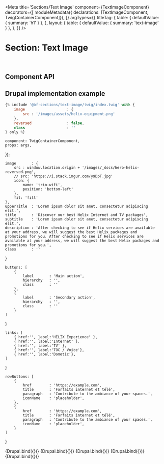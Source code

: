 

<Meta
    title='Sections/Text Image'
    component={TextImageComponent}
    decorators={[
        moduleMetadata({ declarations: [TextImageComponent, TwigContainerComponent]}),
    ]}
    argTypes={{
        titleTag: {
            table: { defaultValue: { summary: 'h1' } },
        },
        layout: {
            table: { defaultValue: { summary: 'text-image' } },
        },
    }}
/>

# Section: Text Image

<br/>

## Component API

<ArgsTable of={TextImageComponent} />



## Drupal implementation example

```jsx
{% include '@bf-sections/text-image/twig/index.twig' with {
    image                   : {
        src : '/images/assets/helix-equipment.png'
    },
    reversed                : false,
    class                   : ''
} only %}
```


    component: TwigContainerComponent,
    props: args,
});

    image       : {
        src : window.location.origin + '/images/_docs/hero-helix-reversed.png',
        // src: 'https://i.stack.imgur.com/y9DpT.jpg'
        icon: {
            name: 'trio-wifi',
            position: 'bottom-left'
        },
        fit: 'fill'
    },
    upperTitle  : 'Lorem ipsum dolor sit amet, consectetur adipiscing elit.',
    title       : 'Discover our best Helix Internet and TV packages',
    subtitle    : 'Lorem ipsum dolor sit amet, consectetur adipiscing elit.',
    description : 'After checking to see if Helix services are available at your address, we will suggest the best Helix packages and promotions for you. After checking to see if Helix services are available at your address, we will suggest the best Helix packages and promotions for you.',
    class       : ''
}

    buttons: [
        {
            label       : 'Main action',
            hierarchy   : '',
            class       : ''
        },
        {
            label       : 'Secondary action',
            hierarchy   : '',
            class       : ''
        }
    ]
}

    links: [
        { href:'', label:'HELIX Experience' },
        { href:'', label:'Internet' },
        { href:'', label:'TV' },
        { href:'', label:'TOC / Voice'},
        { href:'', label:'Domotic'},
    ]
}

    rowButtons: [
        {
            href        : 'https://example.com',
            title       : 'Forfaits internet et télé',
            paragraph   : 'Contribute to the ambiance of your spaces.',
            iconName    : 'placeholder',
        },
        {
            href        : 'https://example.com',
            title       : 'Forfaits internet et télé',
            paragraph   : 'Contribute to the ambiance of your spaces.',
            iconName    : 'placeholder',
        }
    ]
}

<Canvas withSource='none'>
    <Story
        name='Drupal'
        height='800px'
        args={{
            elementPath: 'sections/text-image/_doc/template.drupal',
            ...commonProps,
            ...buttonsProps,
            ...linksProps,
            ...rowButtonsProps
        }}
    >
        {Drupal.bind({})}
    </Story>
</Canvas>

<Canvas withSource='none'>
    <Story
        name='Drupal - With layout'
        height='800px'
        args={{
            elementPath: 'sections/text-image/_doc/template-multiple.drupal',
            items: [
                {
                    upperTitle: 'layout',
                    title: 'text-image',
                    image: {
                        src: window.location.origin + '/images/_docs/hero-helix-reversed.png',
                    },
                    layout: 'text-image'
                },
                {
                    upperTitle: 'layout',
                    title: 'image-text',
                    image: {
                        src: window.location.origin + '/images/_docs/hero-helix-reversed.png',
                    },
                    layout: 'image-text'
                },
            ]
        }}
    >
        {Drupal.bind({})}
    </Story>
</Canvas>


<Canvas withSource='none'>
    <Story
        name='Drupal - With image fit'
        height='800px'
        args={{
            elementPath: 'sections/text-image/_doc/template-multiple.drupal',
            items: [
                {
                    upperTitle: 'Image fit',
                    title: 'Fill (default)',
                    image       : {
                        src : window.location.origin + '/images/_docs/hero-helix-reversed.png',
                    }
                },
                {
                    upperTitle: 'Image fit',
                    title: 'Fit',
                    image       : {
                        src : window.location.origin + '/images/_docs/hero-helix-reversed.png',
                        fit: 'fit'
                    }
                }
            ]
        }}
    >
        {Drupal.bind({})}
    </Story>
</Canvas>

<Canvas withSource='none'>
    <Story
        name='Drupal - With image icon position'
        height='800px'
        args={{
            elementPath: 'sections/text-image/_doc/template-multiple.drupal',
            items: [
                {
                    upperTitle: 'Image icon position',
                    title: 'Bottom Left (default)',
                    image       : {
                        src : window.location.origin + '/images/_docs/hero-helix-reversed.png',
                        icon: {
                            name: 'trio-wifi'
                        },
                    },
                },
                {
                    upperTitle: 'Image icon position',
                    title: 'Bottom Right',
                    image       : {
                        src : window.location.origin + '/images/_docs/hero-helix-reversed.png',
                        icon: {
                            name: 'trio-wifi',
                            position: 'bottom-right'
                        },
                    },
                },
                {
                    upperTitle: 'Image icon position',
                    title: 'Top Left',
                    image       : {
                        src : window.location.origin + '/images/_docs/hero-helix-reversed.png',
                        icon: {
                            name: 'trio-wifi',
                            position: 'top-left'
                        },
                    },
                },
                {
                    upperTitle: 'Image icon position',
                    title: 'Top Right',
                    image       : {
                        src : window.location.origin + '/images/_docs/hero-helix-reversed.png',
                        icon: {
                            name: 'trio-wifi',
                            position: 'top-right'
                        },
                    },
                }
            ]
        }}
    >
        {Drupal.bind({})}
    </Story>
</Canvas>

<Canvas withSource='none'>
    <Story
        name='Drupal - With buttons, links and rowButtons'
        height='800px'
        args={{
            elementPath: 'sections/text-image/_doc/template-multiple.drupal',
            items: [
                {
                    ...commonProps,
                    subtitle: null,
                    title: 'With Buttons',
                    upperTitle: null,
                    ...buttonsProps
                },
                {
                    ...commonProps,
                    subtitle: null,
                    title: 'With Links',
                    upperTitle: null,
                    ...linksProps
                },
                {
                    ...commonProps,
                    subtitle: null,
                    title: 'With Row Buttons',
                    upperTitle: null,
                    ...rowButtonsProps
                },
            ]
        }}
    >
        {Drupal.bind({})}
    </Story>
</Canvas>
